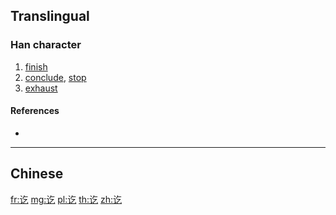 {{character info/new}}
{{also|訖}}
==Translingual==

===Han character===
{{Han char|rn=149|rad=讠|as=03|sn=5|four=|canj=IVON}}

# [[finish]]
# [[conclude]], [[stop]]
# [[exhaust]]

====References====
* {{Han ref|kx=1188.181|hdz=63941.100|uh=8BAB|ud=35755}}

----

==Chinese==
{{zh-see|訖}}

[[fr:讫]]
[[mg:讫]]
[[pl:讫]]
[[th:讫]]
[[zh:讫]]